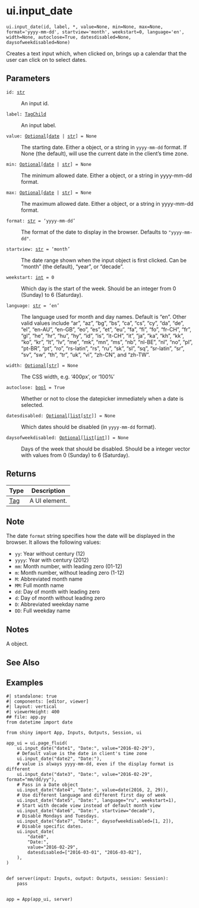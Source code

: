 # ui.input_date { #shiny.ui.input_date }

`ui.input_date(id, label, *, value=None, min=None, max=None, format='yyyy-mm-dd', startview='month', weekstart=0, language='en', width=None, autoclose=True, datesdisabled=None, daysofweekdisabled=None)`

Creates a text input which, when clicked on, brings up a calendar that the user can
click on to select dates.

## Parameters

<code><span class="parameter-name">id</span><span class="parameter-annotation-sep">:</span> <span class="parameter-annotation">[str](`str`)</span></code>

:   An input id.

<code><span class="parameter-name">label</span><span class="parameter-annotation-sep">:</span> <span class="parameter-annotation">[TagChild](`htmltools.TagChild`)</span></code>

:   An input label.

<code><span class="parameter-name">value</span><span class="parameter-annotation-sep">:</span> <span class="parameter-annotation">[Optional](`typing.Optional`)\[[date](`datetime.date`) \| [str](`str`)\]</span> <span class="parameter-default-sep">=</span> <span class="parameter-default">None</span></code>

:   The starting date. Either a [](:class:`~datetime.date`) object, or a string in
    `yyyy-mm-dd` format. If None (the default), will use the current date in the
    client's time zone.

<code><span class="parameter-name">min</span><span class="parameter-annotation-sep">:</span> <span class="parameter-annotation">[Optional](`typing.Optional`)\[[date](`datetime.date`) \| [str](`str`)\]</span> <span class="parameter-default-sep">=</span> <span class="parameter-default">None</span></code>

:   The minimum allowed date. Either a [](:class:`~datetime.date`) object, or a string in
    yyyy-mm-dd format.

<code><span class="parameter-name">max</span><span class="parameter-annotation-sep">:</span> <span class="parameter-annotation">[Optional](`typing.Optional`)\[[date](`datetime.date`) \| [str](`str`)\]</span> <span class="parameter-default-sep">=</span> <span class="parameter-default">None</span></code>

:   The maximum allowed date. Either a [](:class:`~datetime.date`) object, or a string in
    yyyy-mm-dd format.

<code><span class="parameter-name">format</span><span class="parameter-annotation-sep">:</span> <span class="parameter-annotation">[str](`str`)</span> <span class="parameter-default-sep">=</span> <span class="parameter-default">'yyyy-mm-dd'</span></code>

:   The format of the date to display in the browser. Defaults to `"yyyy-mm-dd"`.

<code><span class="parameter-name">startview</span><span class="parameter-annotation-sep">:</span> <span class="parameter-annotation">[str](`str`)</span> <span class="parameter-default-sep">=</span> <span class="parameter-default">'month'</span></code>

:   The date range shown when the input object is first clicked. Can be "month" (the
    default), "year", or "decade".

<code><span class="parameter-name">weekstart</span><span class="parameter-annotation-sep">:</span> <span class="parameter-annotation">[int](`int`)</span> <span class="parameter-default-sep">=</span> <span class="parameter-default">0</span></code>

:   Which day is the start of the week. Should be an integer from 0 (Sunday) to 6
    (Saturday).

<code><span class="parameter-name">language</span><span class="parameter-annotation-sep">:</span> <span class="parameter-annotation">[str](`str`)</span> <span class="parameter-default-sep">=</span> <span class="parameter-default">'en'</span></code>

:   The language used for month and day names. Default is "en". Other valid values
    include "ar", "az", "bg", "bs", "ca", "cs", "cy", "da", "de", "el", "en-AU",
    "en-GB", "eo", "es", "et", "eu", "fa", "fi", "fo", "fr-CH", "fr", "gl", "he",
    "hr", "hu", "hy", "id", "is", "it-CH", "it", "ja", "ka", "kh", "kk", "ko", "kr",
    "lt", "lv", "me", "mk", "mn", "ms", "nb", "nl-BE", "nl", "no", "pl", "pt-BR",
    "pt", "ro", "rs-latin", "rs", "ru", "sk", "sl", "sq", "sr-latin", "sr", "sv",
    "sw", "th", "tr", "uk", "vi", "zh-CN", and "zh-TW".

<code><span class="parameter-name">width</span><span class="parameter-annotation-sep">:</span> <span class="parameter-annotation">[Optional](`typing.Optional`)\[[str](`str`)\]</span> <span class="parameter-default-sep">=</span> <span class="parameter-default">None</span></code>

:   The CSS width, e.g. '400px', or '100%'

<code><span class="parameter-name">autoclose</span><span class="parameter-annotation-sep">:</span> <span class="parameter-annotation">[bool](`bool`)</span> <span class="parameter-default-sep">=</span> <span class="parameter-default">True</span></code>

:   Whether or not to close the datepicker immediately when a date is selected.

<code><span class="parameter-name">datesdisabled</span><span class="parameter-annotation-sep">:</span> <span class="parameter-annotation">[Optional](`typing.Optional`)\[[list](`list`)\[[str](`str`)\]\]</span> <span class="parameter-default-sep">=</span> <span class="parameter-default">None</span></code>

:   Which dates should be disabled (in `yyyy-mm-dd` format).

<code><span class="parameter-name">daysofweekdisabled</span><span class="parameter-annotation-sep">:</span> <span class="parameter-annotation">[Optional](`typing.Optional`)\[[list](`list`)\[[int](`int`)\]\]</span> <span class="parameter-default-sep">=</span> <span class="parameter-default">None</span></code>

:   Days of the week that should be disabled. Should be a integer vector with values
    from 0 (Sunday) to 6 (Saturday).

## Returns

| Type                   | Description   |
|------------------------|---------------|
| [Tag](`htmltools.Tag`) | A UI element. |

## Note

The date ``format`` string specifies how the date will be displayed in the browser.
It allows the following values:

- ``yy``: Year without century (12)
- ``yyyy``: Year with century (2012)
- ``mm``: Month number, with leading zero (01-12)
- ``m``: Month number, without leading zero (1-12)
- ``M``: Abbreviated month name
- ``MM``: Full month name
- ``dd``: Day of month with leading zero
- ``d``: Day of month without leading zero
- ``D``: Abbreviated weekday name
- ``DD``: Full weekday name



## Notes

::: {.callout-note title="Server value"}
A [](:class:`~datetime.date`) object.
:::



## See Also

[](:func:`~shiny.ui.update_date`)
[](:func:`~shiny.ui.input_date_range`)

## Examples


```shinylive-python
#| standalone: true
#| components: [editor, viewer]
#| layout: vertical
#| viewerHeight: 400
## file: app.py
from datetime import date

from shiny import App, Inputs, Outputs, Session, ui

app_ui = ui.page_fluid(
    ui.input_date("date1", "Date:", value="2016-02-29"),
    # Default value is the date in client's time zone
    ui.input_date("date2", "Date:"),
    # value is always yyyy-mm-dd, even if the display format is different
    ui.input_date("date3", "Date:", value="2016-02-29", format="mm/dd/yy"),
    # Pass in a Date object
    ui.input_date("date4", "Date:", value=date(2016, 2, 29)),
    # Use different language and different first day of week
    ui.input_date("date5", "Date:", language="ru", weekstart=1),
    # Start with decade view instead of default month view
    ui.input_date("date6", "Date:", startview="decade"),
    # Disable Mondays and Tuesdays.
    ui.input_date("date7", "Date:", daysofweekdisabled=[1, 2]),
    # Disable specific dates.
    ui.input_date(
        "date8",
        "Date:",
        value="2016-02-29",
        datesdisabled=["2016-03-01", "2016-03-02"],
    ),
)


def server(input: Inputs, output: Outputs, session: Session):
    pass


app = App(app_ui, server)

```

